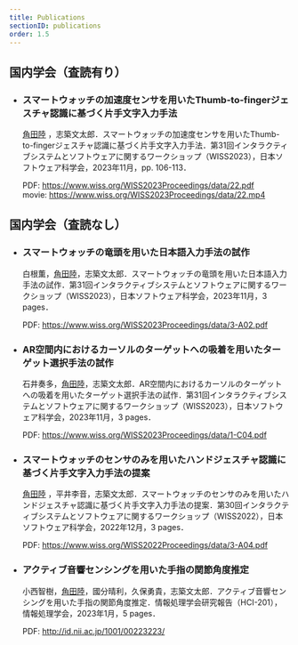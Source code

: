 ```yaml
---
title: Publications
sectionID: publications
order: 1.5
---
```


## 国内学会（査読有り）

- ### スマートウォッチの加速度センサを用いたThumb-to-fingerジェスチャ認識に基づく片手文字入力手法

  <u>角田陸</u>
  ，志築文太郎．スマートウォッチの加速度センサを用いたThumb-to-fingerジェスチャ認識に基づく片手文字入力手法．第31回インタラクティブシステムとソフトウェアに関するワークショップ（WISS2023），日本ソフトウェア科学会，2023年11月，pp.
  106-113．

  PDF: https://www.wiss.org/WISS2023Proceedings/data/22.pdf <br />
  movie: https://www.wiss.org/WISS2023Proceedings/data/22.mp4

## 国内学会（査読なし）

- ### スマートウォッチの竜頭を用いた日本語入力手法の試作

  白根薫，<u>角田陸</u>，志築文太郎．スマートウォッチの竜頭を用いた日本語入力手法の試作．第31回インタラクティブシステムとソフトウェアに関するワークショップ（WISS2023），日本ソフトウェア科学会，2023年11月，3 pages．

  PDF: https://www.wiss.org/WISS2023Proceedings/data/3-A02.pdf

- ### AR空間内におけるカーソルのターゲットへの吸着を用いたターゲット選択手法の試作

  石井奏多，<u>角田陸</u>，志築文太郎．AR空間内におけるカーソルのターゲットへの吸着を用いたターゲット選択手法の試作．第31回インタラクティブシステムとソフトウェアに関するワークショップ（WISS2023），日本ソフトウェア科学会，2023年11月，3 pages．

  PDF: https://www.wiss.org/WISS2023Proceedings/data/1-C04.pdf

- ### スマートウォッチのセンサのみを用いたハンドジェスチャ認識に基づく片手文字入力手法の提案

  <u>角田陸</u>
  ，平井李音，志築文太郎．スマートウォッチのセンサのみを用いたハンドジェスチャ認識に基づく片手文字入力手法の提案．第30回インタラクティブシステムとソフトウェアに関するワークショップ（WISS2022），日本ソフトウェア科学会，2022年12月，3
  pages．

  PDF: https://www.wiss.org/WISS2022Proceedings/data/3-A04.pdf

- ### アクティブ音響センシングを用いた手指の関節角度推定

  小西智樹，<u>角田陸</u>，國分晴利，久保勇貴，志築文太郎．アクティブ音響センシングを用いた手指の関節角度推定．情報処理学会研究報告（HCI-201），情報処理学会，2023年1月，5 pages．

  PDF: http://id.nii.ac.jp/1001/00223223/
